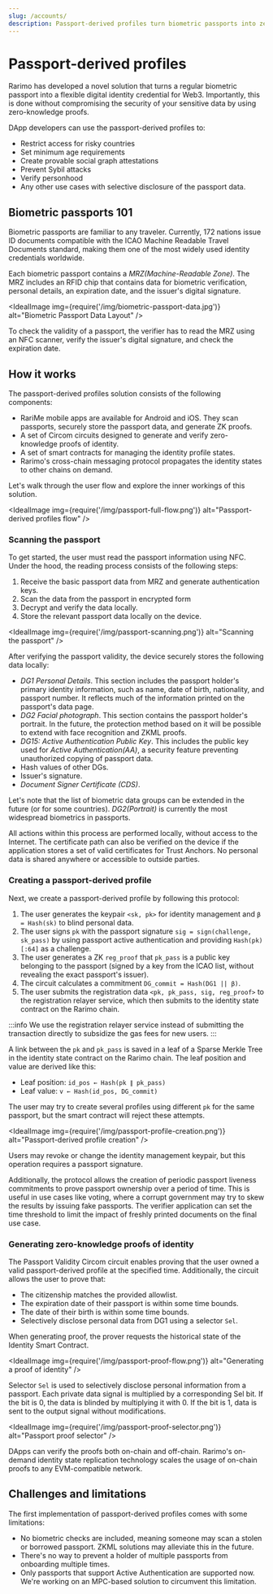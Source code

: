 ```yaml
---
slug: /accounts/
description: Passport-derived profiles turn biometric passports into zero-knowledge identity credentials for Web3.
---
```


# Passport-derived profiles

Rarimo has developed a novel solution that turns a regular biometric passport into a flexible digital identity credential for Web3. Importantly, this is done without compromising the security of your sensitive data by using zero-knowledge proofs.

DApp developers can use the passport-derived profiles to:
- Restrict access for risky countries
- Set minimum age requirements
- Create provable social graph attestations
- Prevent Sybil attacks
- Verify personhood
- Any other use cases with selective disclosure of the passport data.

## Biometric passports 101

Biometric passports are familiar to any traveler. Currently, 172 nations issue ID documents compatible with the ICAO Machine Readable Travel Documents standard, making them one of the most widely used identity credentials worldwide.

Each biometric passport contains a *MRZ(Machine-Readable Zone)*. The MRZ includes an RFID chip that contains data for biometric verification, personal details, an expiration date, and the issuer's digital signature.

<IdealImage img={require('/img/biometric-passport-data.jpg')} alt="Biometric Passport Data Layout" />

To check the validity of a passport, the verifier has to read the MRZ using an NFC scanner, verify the issuer's digital signature, and check the expiration date.

## How it works

The passport-derived profiles solution consists of the following components:
- RariMe mobile apps are available for Android and iOS. They scan passports, securely store the passport data, and generate ZK proofs.
- A <OutLink href="https://github.com/rarimo/passport-zk-circuits/">set of Circom circuits</OutLink> designed to generate and verify zero-knowledge proofs of identity.
- A <OutLink href="https://github.com/rarimo/passport-contracts">set of smart contracts</OutLink> for managing the identity profile states.
- Rarimo's cross-chain messaging protocol propagates the identity states to other chains on demand.

Let's walk through the user flow and explore the inner workings of this solution.

<IdealImage img={require('/img/passport-full-flow.png')} alt="Passport-derived profiles flow" />

### Scanning the passport

To get started, the user must read the passport information using NFC. Under the hood, the reading process consists of the following steps:
1. Receive the basic passport data from MRZ and generate authentication keys.
1. Scan the data from the passport in encrypted form
1. Decrypt and verify the data locally.
1. Store the relevant passport data locally on the device.

<IdealImage img={require('/img/passport-scanning.png')} alt="Scanning the passport" />

After verifying the passport validity, the device securely stores the following data locally:
- *DG1 Personal Details*. This section includes the passport holder's primary identity information, such as name, date of birth, nationality, and passport number. It reflects much of the information printed on the passport's data page.
- *DG2 Facial photograph*. This section contains the passport holder's portrait. In the future, the protection method based on it will be possible to extend with face recognition and ZKML proofs.
- *DG15: Active Authentication Public Key*. This includes the public key used for *Active Authentication(AA)*, a security feature preventing unauthorized copying of passport data.
- Hash values of other DGs.
- Issuer's signature.
- *Document Signer Certificate (CDS)*.

Let's note that the list of biometric data groups can be extended in the future (or for some countries). *DG2(Portrait)* is currently the most widespread biometrics in passports.

All actions within this process are performed locally, without access to the Internet. The certificate path can also be verified on the device if the application stores a set of valid certificates for Trust Anchors. No personal data is shared anywhere or accessible to outside parties.

### Creating a passport-derived profile

Next, we create a passport-derived profile by following this protocol:
1. The user generates the keypair `<sk, pk>` for identity management and `β = Hash(sk)` to blind personal data.
1. The user signs `pk` with the passport signature `sig = sign(challenge, sk_pass)`  by using passport active authentication and providing `Hash(pk)[:64]` as a challenge.
1. The user generates a ZK `reg_proof` that `pk_pass` is a public key belonging to the passport (signed by a key from the ICAO list, without revealing the exact passport's issuer).
1. The circuit calculates a commitment `DG_commit = Hash(DG1 || β)`.
1. The user submits the registration data `<pk, pk_pass, sig, reg_proof>` to the registration relayer service, which then submits to the identity state contract on the Rarimo chain.

:::info
We use the registration relayer service instead of submitting the transaction directly to subsidize the gas fees for new users.
:::

A link between the `pk` and `pk_pass` is saved in a leaf of a Sparse Merkle Tree in the identity state contract on the Rarimo chain. The leaf position and value are derived like this:
- Leaf position: `id_pos ← Hash(pk ∥ pk_pass)`
- Leaf value:  `v ← Hash(id_pos, DG_commit)`

The user may try to create several profiles using different `pk` for the same passport, but the smart contract will reject these attempts.

<IdealImage img={require('/img/passport-profile-creation.png')} alt="Passport-derived profile creation" />

Users may revoke or change the identity management keypair, but this operation requires a passport signature.

Additionally, the protocol allows the creation of periodic passport liveness commitments to prove passport ownership over a period of time. This is useful in use cases like voting, where a corrupt government may try to skew the results by issuing fake passports. The verifier application can set the time threshold to limit the impact of freshly printed documents on the final use case.

### Generating zero-knowledge proofs of identity

The Passport Validity Circom circuit enables proving that the user owned a valid passport-derived profile at the specified time. Additionally, the circuit allows the user to prove that:
- The citizenship matches the provided allowlist.
- The expiration date of their passport is within some time bounds.
- The date of their birth is within some time bounds.
- Selectively disclose personal data from DG1 using a selector `Sel`.

When generating proof, the prover requests the historical state of the Identity Smart Contract.

<IdealImage img={require('/img/passport-proof-flow.png')} alt="Generating a proof of identity" />

Selector `Sel` is used to selectively disclose personal information from a passport. Each private data signal is multiplied by a corresponding Sel bit. If the bit is 0, the data is blinded by multiplying it with 0. If the bit is 1, data is sent to the output signal without modifications.

<IdealImage img={require('/img/passport-proof-selector.png')} alt="Passport proof selector" />

DApps can verify the proofs both on-chain and off-chain. Rarimo's on-demand identity state replication technology scales the usage of on-chain proofs to any EVM-compatible network.

## Challenges and limitations

The first implementation of passport-derived profiles comes with some limitations:

- No biometric checks are included, meaning someone may scan a stolen or borrowed passport. ZKML solutions may alleviate this in the future.
- There's no way to prevent a holder of multiple passports from onboarding multiple times.
- Only passports that support Active Authentication are supported now. We're working on an MPC-based solution to circumvent this limitation.

<!-- Supported hashing algorithms? -->
